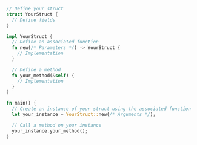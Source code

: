 ```rust
// Define your struct
struct YourStruct {
  // Define fields
}

impl YourStruct {
  // Define an associated function
  fn new(/* Parameters */) -> YourStruct {
    // Implementation
  }

  // Define a method
  fn your_method(&self) {
    // Implementation
  }
}

fn main() {
  // Create an instance of your struct using the associated function
  let your_instance = YourStruct::new(/* Arguments */);

  // Call a method on your instance
  your_instance.your_method();
}

```